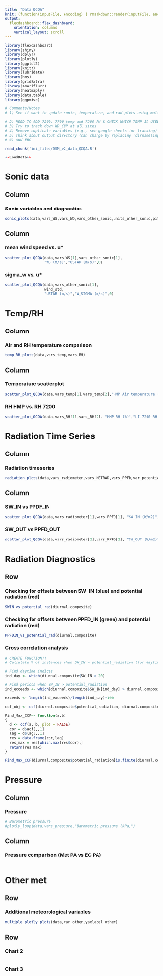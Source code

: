 ```yaml
---
title: "Data QCQA" 
knit: (function(inputFile, encoding) { rmarkdown::render(inputFile, encoding = encoding, output_file = file.path(dirname(inputFile), 'DSM_data_QCQA.html')) })
output: 
  flexdashboard::flex_dashboard:
    orientation: columns
    vertical_layout: scroll
---
```

<!-- NOTES: 
1) Make sure to update file name in knit above (e.g., BB2_data_QCQA.html) 
2) Update ini file (e.g., BB2_data_QCQA.R) -->

```r
library(flexdashboard)
library(shiny)
library(dplyr)
library(plotly)
library(ggplot2)
library(knitr)
library(lubridate)
library(hms)
library(gridExtra)
library(amerifluxr)
library(heatmaply)
library(data.table)
library(ggpmisc)
```

```r
# Comments/Notes
# 1) See if want to update sonic, temperature, and rad plots using multiple_plotlys

# 2) NEED TO ADD 7200, 7700 temp and 7200 RH & CHECK WHICH TEMP IS USED TO SONIC (cross wind corrected or no) ADD HERE after MEETING ON THURSDAY!
# 3) Try to track down WD_CUP at all sites
# 4) Remove duplicate variables (e.g., see google sheets for tracking)
# 5) Think about output directory (can change by replacing 'dirname(inputFile)' above)
# 6) Add EBC
```

<!-- specify init file to read -->
```r
read_chunk('ini_files/DSM_v2_data_QCQA.R')
```

```r
<<LoadData>>
```

Sonic data 
=======================================================================

Column {data-width=600}
-----------------------------------------------------------------------

### Sonic variables and diagnostics

```r
sonic_plots(data,vars_WS,vars_WD,vars_other_sonic,units_other_sonic,pitch_ind)
```

Column {data-width=400}
-----------------------------------------------------------------------

### mean wind speed vs. u*
```r
scatter_plot_QCQA(data,vars_WS[1],vars_other_sonic[1],
                  "WS (m/s)","USTAR (m/s)",0)
```

### sigma_w vs. u*
```r
scatter_plot_QCQA(data,vars_other_sonic[1],
                  wind_std,
                  "USTAR (m/s)","W_SIGMA (m/s)",0)
```

Temp/RH 
=======================================================================

Column {data-width=600}
-----------------------------------------------------------------------

### Air and RH temperature comparison 
```r
temp_RH_plots(data,vars_temp,vars_RH)
```

Column {data-width=400}
-----------------------------------------------------------------------

### Temperature scatterplot
```r
scatter_plot_QCQA(data,vars_temp[1],vars_temp[2],"HMP Air temperature (°C)","Other Air Temperature (°C)",0)
```

### RH HMP vs. RH 7200

```r
scatter_plot_QCQA(data,vars_RH[1],vars_RH[2], "HMP RH (%)","LI-7200 RH (%)",0)
```

Radiation Time Series 
=======================================================================

Column {data-width=600}
-----------------------------------------------------------------------

### Radiation timeseries  
```r
radiation_plots(data,vars_radiometer,vars_NETRAD,vars_PPFD,var_potential_rad)
```

Column {data-width=400}
-----------------------------------------------------------------------

### SW_IN vs PPDF_IN
```r
scatter_plot_QCQA(data,vars_radiometer[1],vars_PPFD[1], "SW_IN (W/m2)","PPFD_IN (µmolPhoton/m2/s1)",0)
```

### SW_OUT vs PPFD_OUT

```r
scatter_plot_QCQA(data,vars_radiometer[2],vars_PPFD[2], "SW_OUT (W/m2)","PPFD_OUT (µmolPhoton/m2/s1)",00)
```

Radiation Diagnostics
=======================================================================

Row {data-height=600}
-----------------------------------------------------------------------

### Checking for offsets between SW_IN (blue) and potential radiation (red)  
```r
SWIN_vs_potential_rad(diurnal.composite)
```
### Checking for offsets between PPFD_IN (green) and potential radiation (red)  
```r
PPFDIN_vs_potential_rad(diurnal.composite)
```

### Cross correlation analysis
```r
# CREATE FUNCTION!!
# Calculate % of instances when SW_IN > potential_radiation (for daytime only)

# Find daytime indices
ind_day <- which(diurnal.composite$SW_IN > 20)

# Find periods when SW_IN > potential_radiation
ind_exceeds <- which(diurnal.composite$SW_IN[ind_day] > diurnal.composite$potential_radiation[ind_day])

exceeds <- length(ind_exceeds)/length(ind_day)*100

ccf_obj <- ccf(diurnal.composite$potential_radiation, diurnal.composite$SW_IN)

Find_Max_CCF<- function(a,b)
{
  d <- ccf(a, b, plot = FALSE)
  cor = d$acf[,,1]
  lag = d$lag[,,1]
  res = data.frame(cor,lag)
  res_max = res[which.max(res$cor),]
  return(res_max)
}

Find_Max_CCF(diurnal.composite$potential_radiation[is.finite(diurnal.composite$potential_radiation)], diurnal.composite$SW_IN[is.finite(diurnal.composite$SW_IN)])
```


Pressure 
=======================================================================

Column {data-width=600}
-----------------------------------------------------------------------

### Pressure 
```r
# Barometric pressure 
#plotly_loop(data,vars_pressure,"Barometric pressure (kPa)")
```

Column {data-width=400}
-----------------------------------------------------------------------

### Pressure comparison (Met PA vs EC PA)
```r

```

Other met {data-orientation=rows} 
=======================================================================
Row {data-height=600}
-------------------------------------

### Additional meteorological variables

```r
multiple_plotly_plots(data,var_other,yaxlabel_other)
```

Row {data-height=400}
-------------------------------------
   
### Chart 2

```r
```   
    
### Chart 3

```r
```